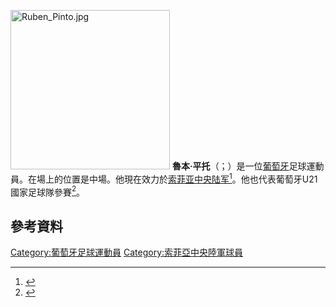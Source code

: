 [[File:Ruben_Pinto.jpg|255px]]
'''魯本·平托'''（{{lang-pt|Rúben Pinto}}；{{bd|1992年|4月24日}}）是一位[[葡萄牙|葡萄牙]]足球運動員。在場上的位置是中場。他現在效力於[[索菲亚中央陆军|索菲亚中央陆军]]<ref>{{cite web |url=http://www.fcpf.pt/noticias-ruben-pinto-assina-pelo-fc-pacos-de-ferreira |title=Rúben Pinto assina pelo FC Paços de Ferreira |language=pt |trans_title=Rúben Pinto signs for FC Paços de Ferreira |date=7 January 2015 |website=[[F.C._Paços_de_Ferreira|F.C. Paços de Ferreira]] |accessdate=8 January 2015 |archive-date=2016-04-01 |archive-url=https://web.archive.org/web/20160401125218/http://www.fcpf.pt/noticias-ruben-pinto-assina-pelo-fc-pacos-de-ferreira |dead-url=no }}</ref>。他也代表葡萄牙U21國家足球隊參賽<ref>{{cite news|url=http://www.record.xl.pt/Futebol/selecoes/sub21//interior.aspx?content_id=825197|title=Portugal-Croácia, 2–0|trans_title=Portugal-Croatia, 2–0|publisher=Record|language=pt|date=2 June 2013|accessdate=10 June 2013|deadurl=yes|archiveurl=https://web.archive.org/web/20130607113619/http://www.record.xl.pt/Futebol/selecoes/sub21/interior.aspx?content_id=825197|archivedate=2013年6月7日}}</ref>。

==參考資料==
{{Reflist}}

{{DEFAULTSORT:Pinto}}
[[Category:葡萄牙足球運動員|Category:葡萄牙足球運動員]]
[[Category:索菲亞中央陸軍球員|Category:索菲亞中央陸軍球員]]
{{soccer-bio-stub}}